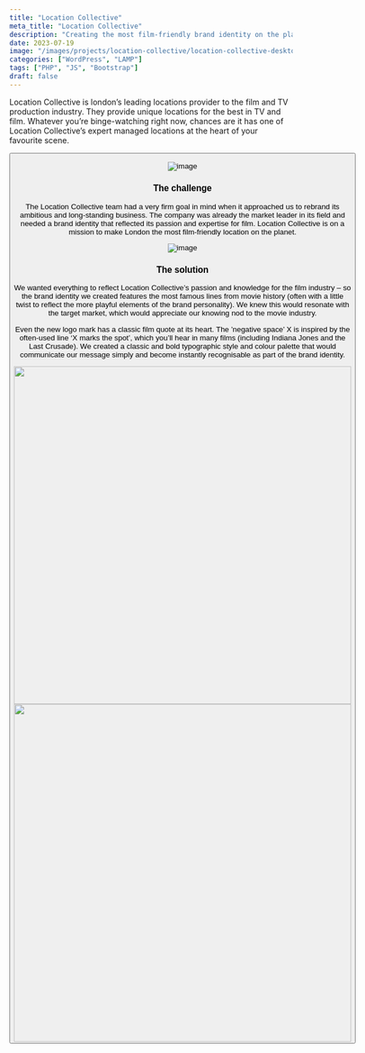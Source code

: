 ```yaml
---
title: "Location Collective"
meta_title: "Location Collective"
description: "Creating the most film-friendly brand identity on the planet."
date: 2023-07-19
image: "/images/projects/location-collective/location-collective-desktop-hero.avif"
categories: ["WordPress", "LAMP"]
tags: ["PHP", "JS", "Bootstrap"]
draft: false
---
```


Location Collective is london’s leading locations provider to the film and TV production industry. They provide unique locations for the best in TV and film. Whatever you’re binge-watching right now, chances are it has one of Location Collective’s expert managed locations at the heart of your favourite scene.

<Button label="Visit the website" link="https://www.location-collective.co.uk/" style="solid"/>

![image](/images/projects/location-collective/location-collective-website-shot-2.avif)

### The challenge

The Location Collective team had a very firm goal in mind when it approached us to rebrand its ambitious and long-standing business. The company was already the market leader in its field and needed a brand identity that reflected its passion and expertise for film. Location Collective is on a mission to make London the most film-friendly location on the planet.

![image](/images/projects/location-collective/location-collective-website-shot-1.avif)

### The solution

We wanted everything to reflect Location Collective’s passion and knowledge for the film industry – so the brand identity we created features the most famous lines from movie history (often with a little twist to reflect the more playful elements of the brand personality). We knew this would resonate with the target market, which would appreciate our knowing nod to the movie industry.

Even the new logo mark has a classic film quote at its heart. The ’negative space’ X is inspired by the often-used line ‘X marks the spot’, which you’ll hear in many films (including Indiana Jones and the Last Crusade). We created a classic and bold typographic style and colour palette that would communicate our message simply and become instantly recognisable as part of the brand identity.

<div class="content-images-grid-2">
    <img src="/images/projects/location-collective/location-collective-full-webpage-1.avif" width="600"/>
    <img src="/images/projects/location-collective/location-collective-mobile-shot-1.avif" width="600"/>
</div>